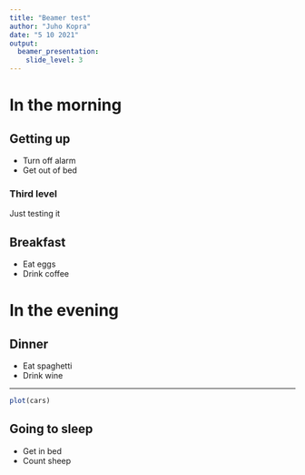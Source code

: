 ```yaml
---
title: "Beamer test"
author: "Juho Kopra"
date: "5 10 2021"
output: 
  beamer_presentation:
    slide_level: 3
---
```


# In the morning

## Getting up

- Turn off alarm
- Get out of bed

### Third level

Just testing it

## Breakfast

- Eat eggs
- Drink coffee

# In the evening

## Dinner

- Eat spaghetti
- Drink wine

---

```r
plot(cars)
```

## Going to sleep

- Get in bed
- Count sheep